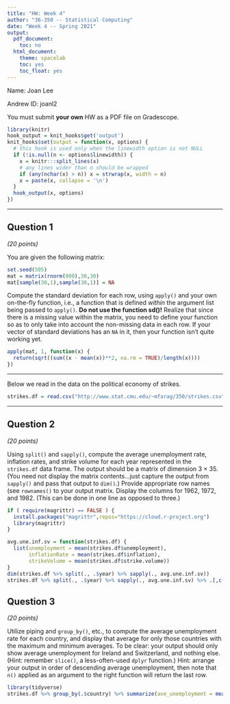 ```yaml
---
title: "HW: Week 4"
author: "36-350 -- Statistical Computing"
date: "Week 4 -- Spring 2021"
output:
  pdf_document:
    toc: no
  html_document:
    theme: spacelab
    toc: yes
    toc_float: yes
---
```


Name: Joan Lee

Andrew ID: joanl2

You must submit **your own** HW as a PDF file on Gradescope.

```r
library(knitr)
hook_output = knit_hooks$get('output')
knit_hooks$set(output = function(x, options) {
  # this hook is used only when the linewidth option is not NULL
  if (!is.null(n <- options$linewidth)) {
    x = knitr:::split_lines(x)
    # any lines wider than n should be wrapped
    if (any(nchar(x) > n)) x = strwrap(x, width = n)
    x = paste(x, collapse = '\n')
  }
  hook_output(x, options)
})
```

---

## Question 1
*(20 points)*

You are given the following matrix:
```r
set.seed(505)
mat = matrix(rnorm(900),30,30)
mat[sample(30,1),sample(30,1)] = NA
```
Compute the standard deviation for each row, using `apply()` and your own on-the-fly function, i.e., a function that is defined *within* the argument list being passed to `apply()`. **Do not use the function sd()!** Realize that since there is a missing value within the matrix, you need to define your function so as to only take into account the non-missing data in each row. If your vector of standard deviations has an `NA` in it, then your function isn't quite working yet.
```r
apply(mat, 1, function(x) {
  return(sqrt((sum((x - mean(x))**2, na.rm = TRUE)/length(x))))
})
```


---

Below we read in the data on the political economy of strikes.
```r
strikes.df = read.csv("http://www.stat.cmu.edu/~mfarag/350/strikes.csv")
```



---

## Question 2
*(20 points)*

Using `split()` and `sapply()`, compute the average unemployment rate, inflation rates, and strike volume for each year represented in the `strikes.df` data frame. The output should be a matrix of dimension 3 $\times$ 35. (You need not display the matrix contents...just capture the output from `sapply()` and pass that output to `dim()`.) Provide appropriate row names (see `rownames()` to your output matrix. Display the columns for 1962, 1972, and 1982. (This can be done in one line as opposed to three.)
```r
if ( require(magrittr) == FALSE ) {
  install.packages("magrittr",repos="https://cloud.r-project.org")
  library(magrittr)
}

avg.une.inf.sv = function(strikes.df) {
  list(unemployment = mean(strikes.df$unemployment),
       inflationRate = mean(strikes.df$inflation),
       strikeVolume = mean(strikes.df$strike.volume))
}
dim(strikes.df %>% split(., .$year) %>% sapply(., avg.une.inf.sv))
strikes.df %>% split(., .$year) %>% sapply(., avg.une.inf.sv) %>% .[,c('1962', '1972', '1982')]
```

## Question 3
*(20 points)*

Utilize piping and `group_by()`, etc., to compute the average unemployment rate for each country, and display that average for only those countries with the maximum and minimum averages. To be clear: your output should only show average unemployment for Ireland and Switzerland, and nothing else. (Hint: remember `slice()`, a less-often-used `dplyr` function.) Hint: arrange your output in order of descending average unemployment, then note that `n()` applied as an argument to the right function will return the last row.
```r
library(tidyverse)
strikes.df %>% group_by(.$country) %>% summarize(ave_unemployment = mean(unemployment)) %>% arrange(., desc(ave_unemployment)) %>% slice(1, n())
```






